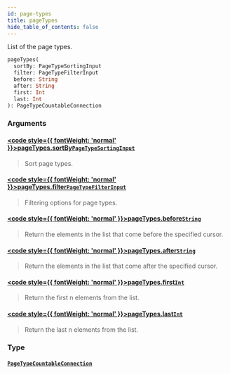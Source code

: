 ```yaml
---
id: page-types
title: pageTypes
hide_table_of_contents: false
---
```








List of the page types.

```graphql
pageTypes(
  sortBy: PageTypeSortingInput
  filter: PageTypeFilterInput
  before: String
  after: String
  first: Int
  last: Int
): PageTypeCountableConnection
```


### Arguments

#### [<code style={{ fontWeight: 'normal' }}>pageTypes.<b>sortBy</b></code>](#)<Bullet />[`PageTypeSortingInput`](../../../developer/api-reference/inputs/page-type-sorting-input) <Badge class="secondary" text="input"/>
> Sort page types.
> 

#### [<code style={{ fontWeight: 'normal' }}>pageTypes.<b>filter</b></code>](#)<Bullet />[`PageTypeFilterInput`](../../../developer/api-reference/inputs/page-type-filter-input) <Badge class="secondary" text="input"/>
> Filtering options for page types.
> 

#### [<code style={{ fontWeight: 'normal' }}>pageTypes.<b>before</b></code>](#)<Bullet />[`String`](../../../developer/api-reference/scalars/string) <Badge class="secondary" text="scalar"/>
> Return the elements in the list that come before the specified cursor.
> 

#### [<code style={{ fontWeight: 'normal' }}>pageTypes.<b>after</b></code>](#)<Bullet />[`String`](../../../developer/api-reference/scalars/string) <Badge class="secondary" text="scalar"/>
> Return the elements in the list that come after the specified cursor.
> 

#### [<code style={{ fontWeight: 'normal' }}>pageTypes.<b>first</b></code>](#)<Bullet />[`Int`](../../../developer/api-reference/scalars/int) <Badge class="secondary" text="scalar"/>
> Return the first n elements from the list.
> 

#### [<code style={{ fontWeight: 'normal' }}>pageTypes.<b>last</b></code>](#)<Bullet />[`Int`](../../../developer/api-reference/scalars/int) <Badge class="secondary" text="scalar"/>
> Return the last n elements from the list.
> 

### Type

#### [`PageTypeCountableConnection`](../../../developer/api-reference/objects/page-type-countable-connection) <Badge class="secondary" text="object"/>
> 
> 





